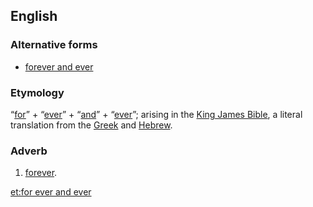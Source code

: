 ==English==

===Alternative forms===
* [[forever and ever]]

===Etymology===
“[[for]]” + “[[ever]]” + “[[and]]” + “[[ever]]”; arising in the [[King James Bible]], a literal translation from the [[Greek]] and [[Hebrew]].

===Adverb===
{{en-adv|head=[[for]] [[ever]] [[and]] [[ever]]|-}}

# {{sense|as an intensifier}} [[forever]].

[[et:for ever and ever]]